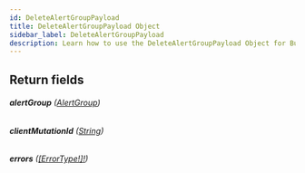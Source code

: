 ```yaml
---
id: DeleteAlertGroupPayload
title: DeleteAlertGroupPayload Object
sidebar_label: DeleteAlertGroupPayload
description: Learn how to use the DeleteAlertGroupPayload Object for Builder's API.
---
```


## Return fields

###### <b>alertGroup</b> ([AlertGroup](/composer/builder/api/schema/object/AlertGroup.mdx))

###### <b>clientMutationId</b> ([String](/composer/builder/api/schema/scalar/String.mdx))

###### <b>errors</b> ([[ErrorType!]!](/composer/builder/api/schema/object/ErrorType.mdx))
